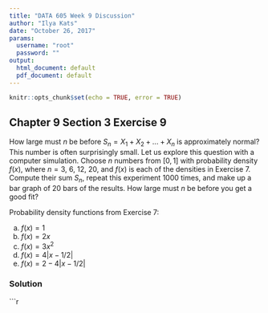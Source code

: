 ```yaml
---
title: "DATA 605 Week 9 Discussion"
author: "Ilya Kats"
date: "October 26, 2017"
params:
  username: "root"
  password: ""
output:
  html_document: default
  pdf_document: default
---
```


```r
knitr::opts_chunk$set(echo = TRUE, error = TRUE)
```

## Chapter 9 Section 3 Exercise 9

How large must $n$ be before $S_n = X_1+X_2+...+X_n$ is approximately normal?
This number is often surprisingly small. Let us explore this question with a
computer simulation. Choose $n$ numbers from $[0, 1]$ with probability density
$f(x)$, where $n = 3$, $6$, $12$, $20$, and $f(x)$ is each of the densities in Exercise 7.
Compute their sum $S_n$, repeat this experiment 1000 times, and make up a
bar graph of 20 bars of the results. How large must $n$ be before you get a
good fit?

Probability density functions from Exercise 7:

a. $f(x) = 1$
b. $f(x) = 2x$
c. $f(x) = 3x^2$
d. $f(x) = 4|x-1/2|$
e. $f(x) = 2-4|x-1/2|$

### Solution

```r

